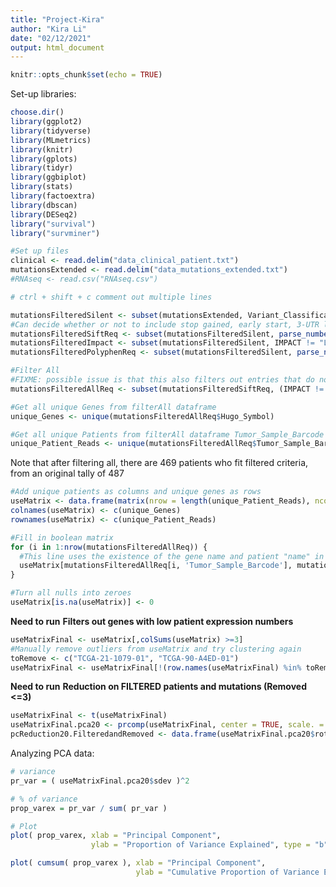 ```yaml
---
title: "Project-Kira"
author: "Kira Li"
date: "02/12/2021"
output: html_document
---
```


```r
knitr::opts_chunk$set(echo = TRUE)
```


Set-up libraries:
```r
choose.dir()
library(ggplot2)
library(tidyverse)
library(MLmetrics)
library(knitr)
library(gplots)
library(tidyr)
library(ggbiplot)
library(stats)
library(factoextra)
library(dbscan)
library(DESeq2)
library("survival")
library("survminer")
```

```r
#Set up files 
clinical <- read.delim("data_clinical_patient.txt")
mutationsExtended <- read.delim("data_mutations_extended.txt")
#RNAseq <- read.csv("RNAseq.csv")
```

```r
# ctrl + shift + c comment out multiple lines

mutationsFilteredSilent <- subset(mutationsExtended, Variant_Classification != "Silent") #Filter out silent variants
#Can decide whether or not to include stop gained, early start, 3-UTR later since they're going to be hard to deal with
mutationsFilteredSiftReq <- subset(mutationsFilteredSilent, parse_number(SIFT) <= 0.75) #filter out high sift scores
mutationsFilteredImpact <- subset(mutationsFilteredSilent, IMPACT != "LOW") #filter out low impact from non-silents
mutationsFilteredPolyphenReq <- subset(mutationsFilteredSilent, parse_number(PolyPhen) >= 0.446) #filter out low polyphen scores (benign)

#Filter All 
#FIXME: possible issue is that this also filters out entries that do not have sift/polyphen scores
mutationsFilteredAllReq <- subset(mutationsFilteredSiftReq, (IMPACT != "LOW") && (parse_number(PolyPhen) >= 0.446))

#Get all unique Genes from filterAll dataframe
unique_Genes <- unique(mutationsFilteredAllReq$Hugo_Symbol)

#Get all unique Patients from filterAll dataframe Tumor_Sample_Barcode
unique_Patient_Reads <- unique(mutationsFilteredAllReq$Tumor_Sample_Barcode)
```

Note that after filtering all, there are 469 patients who fit filtered criteria, from an original tally of 487

```r
#Add unique patients as columns and unique genes as rows
useMatrix <- data.frame(matrix(nrow = length(unique_Patient_Reads), ncol = length(unique_Genes)))
colnames(useMatrix) <- c(unique_Genes)
rownames(useMatrix) <- c(unique_Patient_Reads)

#Fill in boolean matrix
for (i in 1:nrow(mutationsFilteredAllReq)) {
  #This line uses the existence of the gene name and patient "name" in the same row in the filtered mutations matrix
  useMatrix[mutationsFilteredAllReq[i, 'Tumor_Sample_Barcode'], mutationsFilteredAllReq[i, 'Hugo_Symbol']] <- 1
}
```

```r
#Turn all nulls into zeroes
useMatrix[is.na(useMatrix)] <- 0
```

**Need to run**
**Filters out genes with low patient expression numbers** 
```r
useMatrixFinal <- useMatrix[,colSums(useMatrix) >=3]
#Manually remove outliers from useMatrix and try clustering again
toRemove <- c("TCGA-21-1079-01", "TCGA-90-A4ED-01")
useMatrixFinal <- useMatrixFinal[!(row.names(useMatrixFinal) %in% toRemove),]
```

**Need to run**
**Reduction on FILTERED patients and mutations (Removed <=3)**
```r
useMatrixFinal <- t(useMatrixFinal)
useMatrixFinal.pca20 <- prcomp(useMatrixFinal, center = TRUE, scale. = FALSE, rank. = 20)
pcReduction20.FilteredandRemoved <- data.frame(useMatrixFinal.pca20$rotation)
```

Analyzing PCA data:
```r
# variance
pr_var = ( useMatrixFinal.pca20$sdev )^2 

# % of variance
prop_varex = pr_var / sum( pr_var )

# Plot
plot( prop_varex, xlab = "Principal Component", 
                  ylab = "Proportion of Variance Explained", type = "b" )

plot( cumsum( prop_varex ), xlab = "Principal Component", 
                            ylab = "Cumulative Proportion of Variance Explained", type = "b" )
```


